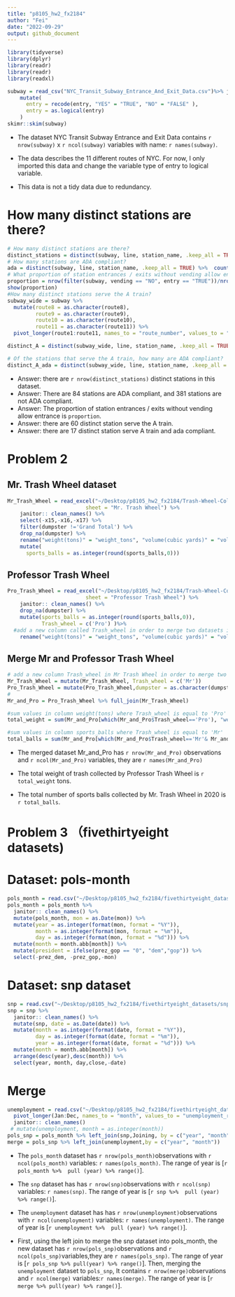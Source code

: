 ```yaml
---
title: "p8105_hw2_fx2184"
author: "Fei"
date: "2022-09-29"
output: github_document
---
```


```r
library(tidyverse)
library(dplyr)
library(readr)
library(readr)
library(readxl)
```

```r
subway = read_csv("NYC_Transit_Subway_Entrance_And_Exit_Data.csv")%>% janitor:: clean_names() %>% 
    mutate(
      entry = recode(entry, "YES" = "TRUE", "NO" = "FALSE" ),
      entry = as.logical(entry)
    )
skimr::skim(subway)
```


* The dataset NYC Transit Subway Entrance and Exit Data contains `r nrow(subway)` x `r ncol(subway)` variables with name: `r names(subway)`. 

* The data describes the 11 different routes of NYC. For now, I only imported this data and change the variable type of entry to logical variable. 
* This data is not a tidy data due to redundancy.  

# How many distinct stations are there? 

```r
# How many distinct stations are there? 
distinct_stations = distinct(subway, line, station_name, .keep_all = TRUE)
# How many stations are ADA compliant?
ada = distinct(subway, line, station_name, .keep_all = TRUE) %>%  count(ada)
# What proportion of station entrances / exits without vending allow entrance?
proportion = nrow(filter(subway, vending == "NO", entry == "TRUE"))/nrow(filter(subway, vending == "NO"))
show(proportion)
#How many distinct stations serve the A train? 
subway_wide = subway %>%
  mutate(route8 = as.character(route8),
         route9 = as.character(route9),
         route10 = as.character(route10),
         route11 = as.character(route11)) %>%
  pivot_longer(route1:route11, names_to = "route_number", values_to = "route_name")

distinct_A = distinct(subway_wide, line, station_name, .keep_all = TRUE) %>% count(route_name == "A")

# Of the stations that serve the A train, how many are ADA compliant?
distinct_A_ada = distinct(subway_wide, line, station_name, .keep_all = TRUE) %>% count(ada & route_name == "A")

```
* Answer: there are `r nrow(distinct_stations)` distinct stations in this dataset.
* Answer: There are 84 stations are ADA compliant, and 381 stations are not ADA compliant. 
* Answer: The proportion of station entrances / exits without vending allow entrance is `proportion`.
* Answer: there are 60 distinct station serve the A train. 
* Answer: there are 17 distinct station serve A train and ada compliant. 


# Problem 2 

## Mr. Trash Wheel dataset

```r
Mr_Trash_Wheel = read_excel("~/Desktop/p8105_hw2_fx2184/Trash-Wheel-Collection-Totals-7-2020-2.xlsx",
                         sheet = "Mr. Trash Wheel") %>% 
    janitor:: clean_names() %>% 
    select(-x15,-x16,-x17) %>%
    filter(dumpster !='Grand Total') %>% 
    drop_na(dumpster) %>% 
    rename("weight(tons)" = "weight_tons", "volume(cubic yards)" = "volume_cubic_yards") %>% 
    mutate(
      sports_balls = as.integer(round(sports_balls,0)))
```

## Professor Trash Wheel

```r
Pro_Trash_Wheel = read_excel("~/Desktop/p8105_hw2_fx2184/Trash-Wheel-Collection-Totals-7-2020-2.xlsx",
                         sheet = "Professor Trash Wheel") %>% 
    janitor:: clean_names() %>% 
    drop_na(dumpster) %>% 
    mutate(sports_balls = as.integer(round(sports_balls,0)),
           Trash_wheel = c('Pro') )%>% 
  #add a new column called Trash_wheel in order to merge two datasets in the next step
    rename("weight(tons)" = "weight_tons", "volume(cubic yards)" = "volume_cubic_yards") 

```

## Merge Mr and Professor Trash Wheel 

```r
# add a new column Trash_wheel in Mr Trash Wheel in order to merge two datasets.
Mr_Trash_Wheel = mutate(Mr_Trash_Wheel, Trash_wheel = c('Mr'))
Pro_Trash_Wheel = mutate(Pro_Trash_Wheel,dumpster = as.character(dumpster))
# 
Mr_and_Pro = Pro_Trash_Wheel %>% full_join(Mr_Trash_Wheel)

#sum values in column weight(tons) where Trash_wheel is equal to 'Pro'
total_weight = sum(Mr_and_Pro[which(Mr_and_Pro$Trash_wheel=='Pro'), "weight(tons)"])

#sum values in column sports_balls where Trash_wheel is equal to 'Mr'
total_balls = sum(Mr_and_Pro[which(Mr_and_Pro$Trash_wheel=='Mr'& Mr_and_Pro$year == '2020'), "sports_balls"])

```

* The merged dataset Mr_and_Pro has `r nrow(Mr_and_Pro)` observations and `r ncol(Mr_and_Pro)` variables, they are `r names(Mr_and_Pro)`

* The total weight of trash collected by Professor Trash Wheel is `r total_weight` tons.  

* The total number of sports balls collected by Mr. Trash Wheel in 2020 is  `r total_balls`. 

# Problem 3 （fivethirtyeight datasets) 

# Dataset: pols-month 

```r
pols_month = read.csv("~/Desktop/p8105_hw2_fx2184/fivethirtyeight_datasets/pols-month.csv") 
pols_month = pols_month %>% 
  janitor:: clean_names() %>%
  mutate(pols_month, mon = as.Date(mon)) %>% 
  mutate(year = as.integer(format(mon, format = "%Y")),
         month = as.integer(format(mon, format = "%m")),
         day = as.integer(format(mon, format = "%d"))) %>% 
  mutate(month = month.abb[month]) %>% 
  mutate(president = ifelse(prez_gop == "0", "dem","gop")) %>% 
  select(-prez_dem, -prez_gop,-mon)
```

# Dataset: snp dataset

```r
snp = read.csv("~/Desktop/p8105_hw2_fx2184/fivethirtyeight_datasets/snp.csv") 
snp = snp %>% 
  janitor:: clean_names() %>%
  mutate(snp, date = as.Date(date)) %>% 
  mutate(month = as.integer(format(date, format = "%Y")),
         day = as.integer(format(date, format = "%m")),
         year = as.integer(format(date, format = "%d"))) %>% 
  mutate(month = month.abb[month]) %>% 
  arrange(desc(year),desc(month)) %>% 
  select(year, month, day,close,-date)

```

#  Merge 

```r
unemployment = read.csv("~/Desktop/p8105_hw2_fx2184/fivethirtyeight_datasets/unemployment.csv") %>% 
  pivot_longer(Jan:Dec, names_to = "month", values_to = "unemployment_rate") %>% 
  janitor:: clean_names()
 # mutate(unemployment, month = as.integer(month))
pols_snp = pols_month %>% left_join(snp,Joining, by = c("year", "month", "day"))
merge = pols_snp %>% left_join(unemployment,by = c("year", "month"))
```

* The `pols_month` dataset has `r nrow(pols_month)`observations with `r ncol(pols_month)` variables: ` r names(pols_month)`. The range of year is [`r pols_month %>%  pull (year) %>% range()`].

* The `snp` dataset has has `r nrow(snp)`observations with `r ncol(snp)` variables: ` r names(snp)`. The range of year is [`r snp %>%  pull (year) %>% range()`].

* The `unemployment` dataset has has `r nrow(unemployment)`observations with `r ncol(unemployment)` variables: ` r names(unemployment)`. The range of year is [`r unemployment %>%  pull (year) %>% range()`].

* First, using the left join to merge the snp dataset into pols_month, the new dataset has `r nrow(pols_snp)`observations and `r ncol(pols_snp)`variables,they are ` r names(pols_snp)`. The range of year is [`r pols_snp %>% pull(year) %>% range()`]. Then, merging the `unemployment` dataset to `pols_snp`, It contains `r nrow(merge)`observations and `r ncol(merge)` variables:` r names(merge)`. The range of year is [`r merge %>% pull(year) %>% range()`].


